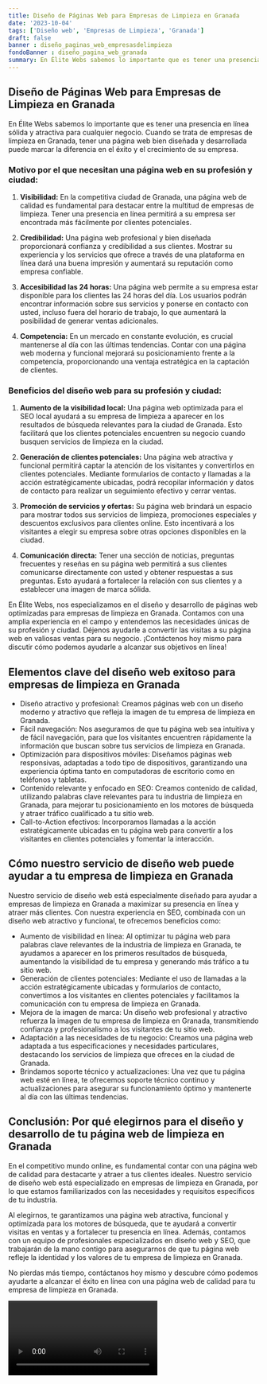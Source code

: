 ```yaml
---
title: Diseño de Páginas Web para Empresas de Limpieza en Granada
date: '2023-10-04'
tags: ['Diseño web', 'Empresas de Limpieza', 'Granada']
draft: false
banner : diseño_paginas_web_empresasdelimpieza
fondoBanner : diseño_pagina_web_granada
summary: En Élite Webs sabemos lo importante que es tener una presencia en línea sólida y atractiva para cualquier negocio. Cuando se trata de empresas de limpieza en Granada, tener una página web bien diseñada y desarrollada puede marcar la diferencia en el éxito y el crecimiento de su empresa.
---
```


## Diseño de Páginas Web para Empresas de Limpieza en Granada

En Élite Webs sabemos lo importante que es tener una presencia en línea sólida y atractiva para cualquier negocio. Cuando se trata de empresas de limpieza en Granada, tener una página web bien diseñada y desarrollada puede marcar la diferencia en el éxito y el crecimiento de su empresa.

### Motivo por el que necesitan una página web en su profesión y ciudad:

1. **Visibilidad:** En la competitiva ciudad de Granada, una página web de calidad es fundamental para destacar entre la multitud de empresas de limpieza. Tener una presencia en línea permitirá a su empresa ser encontrada más fácilmente por clientes potenciales.

2. **Credibilidad:** Una página web profesional y bien diseñada proporcionará confianza y credibilidad a sus clientes. Mostrar su experiencia y los servicios que ofrece a través de una plataforma en línea dará una buena impresión y aumentará su reputación como empresa confiable.

3. **Accesibilidad las 24 horas:** Una página web permite a su empresa estar disponible para los clientes las 24 horas del día. Los usuarios podrán encontrar información sobre sus servicios y ponerse en contacto con usted, incluso fuera del horario de trabajo, lo que aumentará la posibilidad de generar ventas adicionales.

4. **Competencia:** En un mercado en constante evolución, es crucial mantenerse al día con las últimas tendencias. Contar con una página web moderna y funcional mejorará su posicionamiento frente a la competencia, proporcionando una ventaja estratégica en la captación de clientes.

### Beneficios del diseño web para su profesión y ciudad:

1. **Aumento de la visibilidad local:** Una página web optimizada para el SEO local ayudará a su empresa de limpieza a aparecer en los resultados de búsqueda relevantes para la ciudad de Granada. Esto facilitará que los clientes potenciales encuentren su negocio cuando busquen servicios de limpieza en la ciudad.

2. **Generación de clientes potenciales:** Una página web atractiva y funcional permitirá captar la atención de los visitantes y convertirlos en clientes potenciales. Mediante formularios de contacto y llamadas a la acción estratégicamente ubicadas, podrá recopilar información y datos de contacto para realizar un seguimiento efectivo y cerrar ventas.

3. **Promoción de servicios y ofertas:** Su página web brindará un espacio para mostrar todos sus servicios de limpieza, promociones especiales y descuentos exclusivos para clientes online. Esto incentivará a los visitantes a elegir su empresa sobre otras opciones disponibles en la ciudad.

4. **Comunicación directa:** Tener una sección de noticias, preguntas frecuentes y reseñas en su página web permitirá a sus clientes comunicarse directamente con usted y obtener respuestas a sus preguntas. Esto ayudará a fortalecer la relación con sus clientes y a establecer una imagen de marca sólida.

En Élite Webs, nos especializamos en el diseño y desarrollo de páginas web optimizadas para empresas de limpieza en Granada. Contamos con una amplia experiencia en el campo y entendemos las necesidades únicas de su profesión y ciudad. Déjenos ayudarle a convertir las visitas a su página web en valiosas ventas para su negocio. ¡Contáctenos hoy mismo para discutir cómo podemos ayudarle a alcanzar sus objetivos en línea!

<GifSeo />

<Cta />

## Elementos clave del diseño web exitoso para empresas de limpieza en Granada

- Diseño atractivo y profesional: Creamos páginas web con un diseño moderno y atractivo que refleja la imagen de tu empresa de limpieza en Granada. 
- Fácil navegación: Nos aseguramos de que tu página web sea intuitiva y de fácil navegación, para que los visitantes encuentren rápidamente la información que buscan sobre tus servicios de limpieza en Granada.
- Optimización para dispositivos móviles: Diseñamos páginas web responsivas, adaptadas a todo tipo de dispositivos, garantizando una experiencia óptima tanto en computadoras de escritorio como en teléfonos y tabletas.
- Contenido relevante y enfocado en SEO: Creamos contenido de calidad, utilizando palabras clave relevantes para tu industria de limpieza en Granada, para mejorar tu posicionamiento en los motores de búsqueda y atraer tráfico cualificado a tu sitio web.
- Call-to-Action efectivos: Incorporamos llamadas a la acción estratégicamente ubicadas en tu página web para convertir a los visitantes en clientes potenciales y fomentar la interacción.

## Cómo nuestro servicio de diseño web puede ayudar a tu empresa de limpieza en Granada

Nuestro servicio de diseño web está especialmente diseñado para ayudar a empresas de limpieza en Granada a maximizar su presencia en línea y atraer más clientes. Con nuestra experiencia en SEO, combinada con un diseño web atractivo y funcional, te ofrecemos beneficios como:

- Aumento de visibilidad en línea: Al optimizar tu página web para palabras clave relevantes de la industria de limpieza en Granada, te ayudamos a aparecer en los primeros resultados de búsqueda, aumentando la visibilidad de tu empresa y generando más tráfico a tu sitio web.
- Generación de clientes potenciales: Mediante el uso de llamadas a la acción estratégicamente ubicadas y formularios de contacto, convertimos a los visitantes en clientes potenciales y facilitamos la comunicación con tu empresa de limpieza en Granada.
- Mejora de la imagen de marca: Un diseño web profesional y atractivo refuerza la imagen de tu empresa de limpieza en Granada, transmitiendo confianza y profesionalismo a los visitantes de tu sitio web.
- Adaptación a las necesidades de tu negocio: Creamos una página web adaptada a tus especificaciones y necesidades particulares, destacando los servicios de limpieza que ofreces en la ciudad de Granada.
- Brindamos soporte técnico y actualizaciones: Una vez que tu página web esté en línea, te ofrecemos soporte técnico continuo y actualizaciones para asegurar su funcionamiento óptimo y mantenerte al día con las últimas tendencias.

## Conclusión: Por qué elegirnos para el diseño y desarrollo de tu página web de limpieza en Granada

En el competitivo mundo online, es fundamental contar con una página web de calidad para destacarte y atraer a tus clientes ideales. Nuestro servicio de diseño web está especializado en empresas de limpieza en Granada, por lo que estamos familiarizados con las necesidades y requisitos específicos de tu industria.

Al elegirnos, te garantizamos una página web atractiva, funcional y optimizada para los motores de búsqueda, que te ayudará a convertir visitas en ventas y a fortalecer tu presencia en línea. Además, contamos con un equipo de profesionales especializados en diseño web y SEO, que trabajarán de la mano contigo para asegurarnos de que tu página web refleje la identidad y los valores de tu empresa de limpieza en Granada.

No pierdas más tiempo, contáctanos hoy mismo y descubre cómo podemos ayudarte a alcanzar el éxito en línea con una página web de calidad para tu empresa de limpieza en Granada.

<Video />

<CtaBot job='Empresas de Limpieza' city='Granada'/>

<Gmaps query='Granada+españa+maps' />